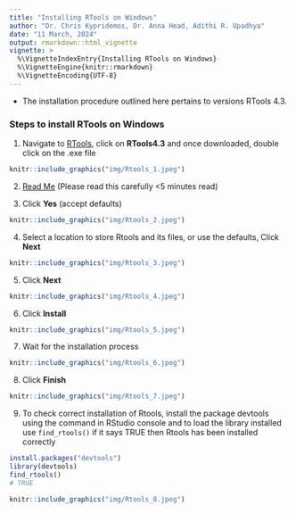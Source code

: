 ```yaml
---
title: "Installing RTools on Windows"
author: "Dr. Chris Kypridemos, Dr. Anna Head, Adithi R. Upadhya"
date: "11 March, 2024"
output: rmarkdown::html_vignette
vignette: >
  %\VignetteIndexEntry{Installing RTools on Windows}
  %\VignetteEngine{knitr::rmarkdown}
  %\VignetteEncoding{UTF-8}
---
```


- The installation procedure outlined here pertains to versions RTools 4.3. 

### Steps to install RTools on Windows


1. Navigate to [RTools](https://cran.r-project.org/bin/windows/Rtools/), click on **RTools4.3** and once downloaded, double click on the .exe file

```r
knitr::include_graphics("img/Rtools_1.jpeg")
```

2. [Read Me](https://cran.r-project.org/bin/windows/Rtools/rtools43/rtools.html) (Please read this carefully <5 minutes read)

3. Click **Yes** (accept defaults)

```r
knitr::include_graphics("img/Rtools_2.jpeg")
```

4. Select a location to store Rtools and its files, or use the defaults, Click **Next** 

```r
knitr::include_graphics("img/Rtools_3.jpeg")
```

5. Click **Next** 

```r
knitr::include_graphics("img/Rtools_4.jpeg")
```

6. Click **Install** 

```r
knitr::include_graphics("img/Rtools_5.jpeg")
```

7. Wait for the installation process

```r
knitr::include_graphics("img/Rtools_6.jpeg")
```

8. Click **Finish** 

```r
knitr::include_graphics("img/Rtools_7.jpeg")
```

9. To check correct installation of Rtools, install the package devtools using the command in RStudio console and to load the library installed use `find_rtools()` if it says TRUE then Rtools has been installed correctly

```r
install.packages("devtools")
library(devtools)
find_rtools()
# TRUE
```

```r
knitr::include_graphics("img/Rtools_8.jpeg")
```
